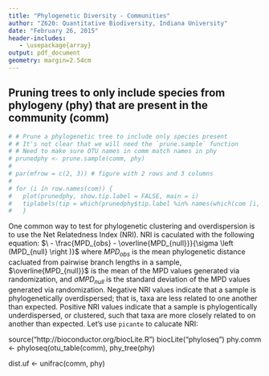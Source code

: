 ```yaml
---
title: "Phylogenetic Diversity - Communities"
author: "Z620: Quantitative Biodiversity, Indiana University"
date: "February 26, 2015"
header-includes:
   - \usepackage{array}
output: pdf_document
geometry: margin=2.54cm
---
```


## Pruning trees to only include species from phylogeny (phy) that are present in the community (comm)
```r
# # Prune a phylogenetic tree to include only species present
# # It's not clear that we will need the `prune.sample` function 
# # Need to make sure OTU names in comm match names in phy
# prunedphy <- prune.sample(comm, phy) 
# 
# par(mfrow = c(2, 3)) # figure with 2 rows and 3 columns
# 
# for (i in row.names(com)) {
#   plot(prunedphy, show.tip.label = FALSE, main = i) 
#   tiplabels(tip = which(prunedphy$tip.label %in% names(which(com [i, ] > 0))), pch = 19, cex = 2)
#   }
```

One common way to test for phylogenetic clustering and overdispersion is to use the Net Relatedness Index (NRI).
NRI is caculated with the following equation: $\ - \frac{MPD_{obs} - \overline{MPD_{null}}}{\sigma \left (MPD_{null} \right )}$ where $MPD_{obs}$ is the mean phylogenetic distance cacluated from pairwise branch lengths in a sample, $\overline{MPD_{null}}$ is the mean of the MPD values generated via randomization, and $\sigma MPD_{null}$ is the standard deviation of the MPD values generated via randomization. 
Negative NRI values indicate that a sample is phylogenetically overdispersed; that is, taxa are less related to one another than expected. 
Positive NRI values indicate that a sample is phylogentically underdispersed, or clustered, such that taxa are more closely related to on another than expected. 
Let's use `picante` to calucate NRI:





source("http://bioconductor.org/biocLite.R")
biocLite("phyloseq")
phy.comm <- phyloseq(otu_table(comm), phy_tree(phy)
                     
dist.uf <- unifrac(comm, phy)
